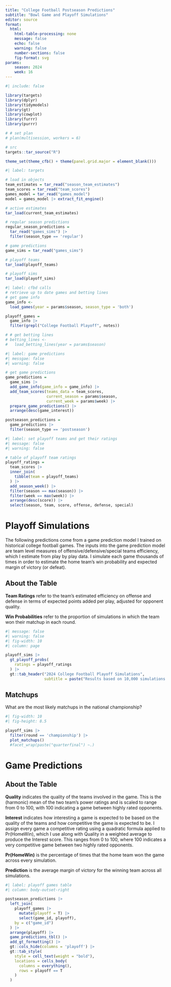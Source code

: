 ```yaml
---
title: "College Football Postseason Predictions"
subtitle: "Bowl Game and Playoff Simulations"
editor: source
format:
  html:
    html-table-processing: none
    message: false
    echo: false
    warning: false
    number-sections: false
    fig-format: svg
params:
    season: 2024
    week: 16
---
```


```r
#| include: false

library(targets)
library(dplyr)
library(tidymodels)
library(gt)
library(cowplot)
library(furrr)
library(purrr)

# # set plan
# plan(multisession, workers = 6)

# src
targets::tar_source("R")

theme_set(theme_cfb() + theme(panel.grid.major = element_blank()))

```

```r
#| label: targets

# load in objects
team_estimates = tar_read("season_team_estimates")
team_scores = tar_read("team_scores")
games_model = tar_read("games_model")
model = games_model |> extract_fit_engine()

# active estimates
tar_load(current_team_estimates)

# regular season predictions
regular_season_predictions = 
  tar_read("games_sims") |>
  filter(season_type == 'regular')

# game predictions
game_sims = tar_read("games_sims")

# playoff teams
tar_load(playoff_teams)

# playoff sims
tar_load(playoff_sims)

```

```r
#| label: cfbd calls
# retrieve up to date games and betting lines
# get game info
game_info <-
  load_games(year = params$season, season_type = 'both')

playoff_games = 
  game_info |>
  filter(grepl("College Football Playoff", notes))

# # get betting lines
# betting_lines <-
#   load_betting_lines(year = params$season)

```

```r
#| label: game predictions
#| messgae: false
#| warning: false

# get game predictions
game_predictions =
  game_sims |>
  add_game_info(game_info = game_info) |>
  add_team_scores(teams_data = team_scores,
                  current_season = params$season,
                  current_week = params$week) |>
  prepare_game_predictions() |>
  arrange(desc(game_interest))

postseason_predictions = 
  game_predictions |>
  filter(season_type == 'postseason')

```

```r
#| label: set playoff teams and get their ratings
#| message: false
#| warning: false

# table of playoff team ratings
playoff_ratings = 
  team_scores |>
  inner_join(
    tibble(team = playoff_teams)
  ) |>
  add_season_week() |>
  filter(season == max(season)) |>
  filter(week == max(week)) |>
  arrange(desc(score)) |>
  select(season, team, score, offense, defense, special)

```

# Playoff Simulations

The following predictions come from a game prediction model I trained on historical college football games. The inputs into the game prediction model are team level measures of offensive/defensive/special teams efficiency, which I estimate from play by play data. I simulate each game thousands of times in order to estimate the home team's win probability and expected margin of victory (or defeat).

::: {.callout-note collapse="false"}

## About the Table

**Team Ratings** refer to the team's estimated efficiency on offense and defense in terms of expected points added per play, adjusted for opponent quality.

**Win Probabilities** refer to the proportion of simulations in which the team won their matchup in each round. 

:::

```r
#| message: false
#| warning: false
#| fig-width: 10
#| column: page

playoff_sims |>
  gt_playoff_probs(
    ratings = playoff_ratings
  ) |>
  gt::tab_header("2024 College Football Playoff Simulations",
                 subtitle = paste("Results based on 10,000 simulations from team efficiency model"))
```


<!-- ## Bracket -->

<!-- ```{r} -->
<!-- #| fig-width: 10 -->
<!-- #| column: body-outset-right -->
<!-- playoff_sims |> -->
<!--   summarize_wins_by_team() |> -->
<!--   plot_bracket() -->

<!-- ``` -->

## Matchups

What are the most likely matchups in the national championship?

```r
#| fig-width: 10
#| fig-height: 8.5

playoff_sims |>
  filter(round == 'championship') |>
  plot_matchups()
  #facet_wrap(paste("quarterfinal") ~.)

```

<!-- ## Matchups -->

<!-- What are the most likely matchups in each round? -->

<!-- ```{r} -->

<!-- playoff_sims |> -->
<!--   filter(round == 'championship') |> -->
<!--   plot_matchups() -->
<!-- ``` -->


<!-- ```{r} -->
<!-- #| fig-height: 8 -->
<!-- #| fig-width: 10 -->
<!-- playoff_sims |> -->
<!--   summarize_wins_by_team() |> -->
<!--   plot_bracket() -->

<!-- ``` -->


<!-- ```{r} -->
<!-- #| class: scroll -->

<!-- playoff_sims |> -->
<!--   nest(data = -.draw) |> -->
<!--   sample_n(1) |> -->
<!--   unnest(data) |> -->
<!--   mutate( -->
<!--     result = case_when(winner == home_team ~ paste(home_team, "by", .prediction), -->
<!--                        winner == away_team ~ paste(away_team, "by", -.prediction)) -->
<!--   ) |> -->
<!--   select(.draw, round, home_team, away_team, winner, result) |> -->
<!--   group_by(.draw = paste("sim:", .draw)) |> -->
<!--   gt::gt() |> -->
<!--   gtExtras::gt_theme_espn() |> -->
<!--   add_gt_formatting() |> -->
<!--   gt::cols_hide(columns = c("winner")) |> -->
<!--   gt::cols_align(columns = c("result"), align = c("center")) |> -->
<!--   gt::cols_label( -->
<!--     home_team ~ "Home", -->
<!--     away_team ~ "Away", -->
<!--   ) |> -->
<!--   gt::tab_style( -->
<!--     style = cell_text(weight = "bold"), -->
<!--     locations = cells_body( -->
<!--       columns = c("home_team"), -->
<!--       rows = home_team == winner -->
<!--     ) -->
<!--   ) |> -->
<!--   gt::tab_style( -->
<!--     style = cell_text(weight = "bold"), -->
<!--     locations = cells_body( -->
<!--       columns = c("away_team"), -->
<!--       rows = away_team == winner -->
<!--     ) -->
<!--   ) -->

<!-- ``` -->


# Game Predictions

::: {.callout-note collapse="false"}

## About the Table

**Quality** indicates the quality of the teams involved in the game. This is the (harmonic) mean of the two team’s power ratings and is scaled to range from 0 to 100, with 100 indicating a game between highly rated opponents.

**Interest** indicates how interesting a game is expected to be based on the quality of the teams and how competitive the game is expected to be. I assign every game a competitive rating using a quadratic formula applied to Pr(HomeWin), which I use along with Quality in a weighted average to produce the Interest score. This ranges from 0 to 100, where 100 indicates a very competitive game between two highly rated opponents.

**Pr(HomeWin)** is the percentage of times that the home team won the game across every simulation.

**Prediction** is the average margin of victory for the winning team across all simulations.

:::

```r
#| label: playoff games table
#| column: body-outset-right

postseason_predictions |>
  left_join(
    playoff_games |>
      mutate(playoff = T) |>
      select(game_id, playoff),
    by = c("game_id")
  ) |>
  arrange(playoff) |>
  game_predictions_tbl() |>
  add_gt_formatting() |>
  gt::cols_hide(columns = 'playoff') |>
  gt::tab_style(
    style = cell_text(weight = "bold"),
    locations = cells_body(
      columns = everything(),
      rows = playoff == T
    )
  )

```
